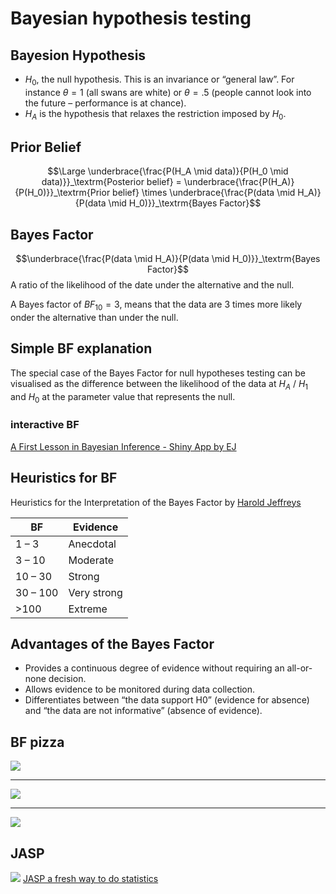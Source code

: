 # Bayesian hypothesis testing {.section}

## Bayesion Hypothesis

* $H_0$, the null hypothesis. This is an invariance or “general law”. For instance $\theta = 1$ (all swans are white) or $\theta = .5$ (people cannot look into the future – performance is at chance).
* $H_A$ is the hypothesis that relaxes the restriction imposed by $H_0$.

## Prior Belief

$$\Large \underbrace{\frac{P(H_A \mid data)}{P(H_0 \mid data)}}_\textrm{Posterior belief} = \underbrace{\frac{P(H_A)}{P(H_0)}}_\textrm{Prior belief} \times \underbrace{\frac{P(data \mid H_A)}{P(data \mid H_0)}}_\textrm{Bayes Factor}$$

## Bayes Factor {.subsection}

$$\underbrace{\frac{P(data \mid H_A)}{P(data \mid H_0)}}_\textrm{Bayes Factor}$$
A ratio of the likelihood of the date under the alternative and the null.

A Bayes factor of ${BF}_{10} = 3$, means that the data are 3 times more likely onder the alternative than under the null.

## Simple BF explanation

The special case of the Bayes Factor for null hypotheses testing can be visualised as the difference between the likelihood of the data at $H_A$ / $H_1$ and $H_0$ at the parameter value that represents the null.

### interactive BF

[A First Lesson in Bayesian Inference - Shiny App by EJ](https://tellmi.psy.lmu.de/felix/BayesLessons/BayesianLesson1.Rmd#section-do-the-test)

## Heuristics for BF {.subsection}

Heuristics for the Interpretation of the Bayes Factor by [Harold Jeffreys](https://en.wikipedia.org/wiki/Harold_Jeffreys)

BF       | Evidence
---------|----------
 1 – 3   | Anecdotal
 3 – 10  | Moderate
10 – 30  | Strong
30 – 100 | Very strong
>100     | Extreme

## Advantages of the Bayes Factor

* Provides a continuous degree of evidence without requiring an all-or-none decision.
* Allows evidence to be monitored during data collection.
* Differentiates between “the data support H0” (evidence for absence) and “the data are not informative” (absence of evidence).

## BF pizza

![](../../../../topics/bayesBF1.png)

-------

![](../../../../topics/bayesBF1.png)

-------

![](../../../../topics/bayesBF1.png)

## JASP

![](https://jasp-stats.org/wp-content/themes/jasp/images/logo.svg)
[JASP a fresh way to do statistics](https://jasp-stats.org)
